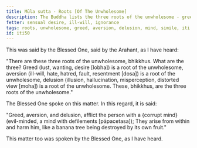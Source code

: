 ```yaml
---
title: Mūla sutta - Roots [Of The Unwholesome]
description: The Buddha lists the three roots of the unwholesome - greed, aversion, and delusion, and explain their effect on the mind with a simile.
fetter: sensual desire, ill-will, ignorance
tags: roots, unwholesome, greed, aversion, delusion, mind, simile, iti
id: iti50
---
```


This was said by the Blessed One, said by the Arahant, as I have heard:

"There are these three roots of the unwholesome, bhikkhus. What are the three? Greed (lust, wanting, desire [lobha]) is a root of the unwholesome, aversion (ill-will, hate, hatred, fault, resentment [dosa]) is a root of the unwholesome, delusion (illusion, hallucination, misperception, distorted view [moha]) is a root of the unwholesome. These, bhikkhus, are the three roots of the unwholesome."

The Blessed One spoke on this matter. In this regard, it is said:

"Greed, aversion, and delusion,
afflict the person with a \{corrupt mind} (evil-minded, a mind with defilements [pāpacetasa]);
They arise from within and harm him,
like a banana tree being destroyed by its own fruit."

This matter too was spoken by the Blessed One, as I have heard.